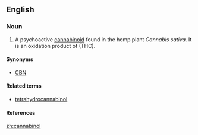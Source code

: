 ==English==

===Noun===
{{en-noun|-}}

# {{organic compound}} A psychoactive [[cannabinoid]] found in the hemp plant ''Cannabis sativa''. It is an oxidation product of  (THC).

====Synonyms====
*[[CBN]] {{qualifier|abbreviation}}

====Related terms====
*[[tetrahydrocannabinol]]

====References====
{{pedialite}}

[[zh:cannabinol]]